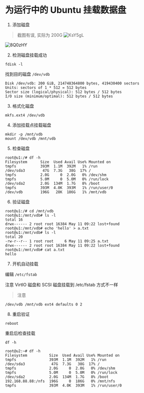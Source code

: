 # 为运行中的 Ubuntu 挂载数据盘

1. 添加磁盘

> 截图有误, 实际为 200G
![KsY5gL](https://storage.qiniu.jansora.com/files/uPic/2023/05/11/KsY5gL.png)


![8Q0zHY](https://storage.qiniu.jansora.com/files/uPic/2023/05/11/8Q0zHY.png)

2. 检测磁盘挂载成功

```
fdisk -l
```

找到目的磁盘 `/dev/vdb`
```
Disk /dev/vdb: 200 GiB, 214748364800 bytes, 419430400 sectors
Units: sectors of 1 * 512 = 512 bytes
Sector size (logical/physical): 512 bytes / 512 bytes
I/O size (minimum/optimal): 512 bytes / 512 bytes
```

3. 格式化磁盘

```
mkfs.ext4 /dev/vdb
```

4. 添加挂载点挂载磁盘

```
mkdir -p /mnt/vdb
mount /dev/vdb /mnt/vdb
```

5. 检查磁盘

```
root@u1:/# df -h
Filesystem      Size  Used Avail Use% Mounted on
tmpfs           393M  1.1M  392M   1% /run
/dev/sda3        47G  7.3G   38G  17% /
tmpfs           2.0G     0  2.0G   0% /dev/shm
tmpfs           5.0M     0  5.0M   0% /run/lock
/dev/sda2       2.0G  134M  1.7G   8% /boot
tmpfs           393M  4.0K  393M   1% /run/user/0
/dev/vdb        196G   28K  186G   1% /mnt/vdb
```

6. 验证磁盘

```
root@u1:/# cd /mnt/vdb
root@u1:/mnt/vdb# ls -l
total 16
drwx------ 2 root root 16384 May 11 09:22 lost+found
root@u1:/mnt/vdb# echo 'hello' > a.txt
root@u1:/mnt/vdb# ls -l
total 20
-rw-r--r-- 1 root root     6 May 11 09:25 a.txt
drwx------ 2 root root 16384 May 11 09:22 lost+found
root@u1:/mnt/vdb# cat a.txt
hello
```

7. 开机自动挂载

编辑 `/etc/fstab`


<Callout type="warning" emoji="⚠️">
    注意 VirtIO 磁盘和 SCSI 磁盘挂载到 /etc/fstab 方式不一样
</Callout>

> 注意
```
/dev/vdb /mnt/vdb ext4 defaults 0 2
```


8. 重启验证

```
reboot
```

重启后检查挂载
```
df -h

root@u2:~# df -h
Filesystem          Size  Used Avail Use% Mounted on
tmpfs               393M  1.1M  392M   1% /run
/dev/sda3            47G  7.3G   38G  17% /
tmpfs               2.0G     0  2.0G   0% /dev/shm
tmpfs               5.0M     0  5.0M   0% /run/lock
/dev/sda2           2.0G  134M  1.7G   8% /boot
192.168.88.88:/nfs  196G     0  186G   0% /mnt/nfs
tmpfs               393M  4.0K  393M   1% /run/user/0
```